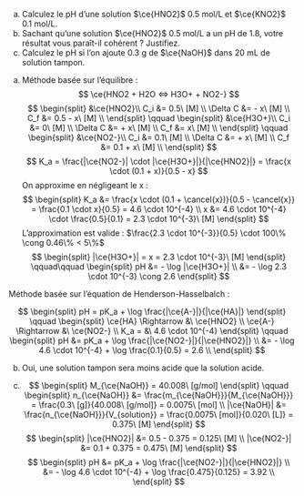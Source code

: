 ::: {.Exercise data-latex=""}

a. Calculez le pH d'une solution $\ce{HNO2}$ 0.5 mol/L et $\ce{KNO2}$ 0.1 mol/L.
\vspace{\stretch{1}}
b. Sachant qu'une solution $\ce{HNO2}$ 0.5 mol/L a un pH de 1.8, votre résultat vous paraît-il cohérent ? Justifiez.
\vspace{\stretch{1}}
c. Calculez le pH si l'on ajoute 0.3 g de $\ce{NaOH}$ dans 20 mL de solution tampon.
\vspace{\stretch{1}}

:::

::: {.Answer data-latex=""}

a. Méthode basée sur l'équilibre :
$$
\ce{HNO2 + H2O <=> H3O+ + NO2-}
$$
$$
\begin{split}
&\ce{HNO2}\\
C_i &= 0.5\ [M] \\
\Delta C &= - x\ [M] \\
C_f &= 0.5 - x\ [M] \\
\end{split}
\qquad
\begin{split}
&\ce{H3O+}\\
C_i &= 0\ [M] \\
\Delta C &= + x\ [M] \\
C_f &= x\ [M] \\
\end{split}
\qquad
\begin{split}
&\ce{NO2-}\\
C_i &= 0.1\ [M] \\
\Delta C &= + x\ [M] \\
C_f &= 0.1 + x\ [M] \\
\end{split}
$$
$$
K_a = \frac{|\ce{NO2-}| \cdot |\ce{H3O+}|}{|\ce{HNO2}|} = \frac{x \cdot (0.1 + x)}{0.5 - x}
$$
On approxime en négligeant le x : 
$$
\begin{split}
K_a &= \frac{x \cdot (0.1 + \cancel{x})}{0.5 - \cancel{x}} = \frac{0.1 \cdot x}{0.5} = 4.6 \cdot 10^{-4} \\
x &= 4.6 \cdot 10^{-4} \cdot \frac{0.5}{0.1} = 2.3 \cdot 10^{-3}\ [M]
\end{split}
$$
L'approximation est valide : $\frac{2.3 \cdot 10^{-3}}{0.5} \cdot 100\% \cong 0.46\% < 5\%$
$$
\begin{split}
|\ce{H3O+}| = x = 2.3 \cdot 10^{-3}\ [M]
\end{split}
\qquad\qquad
\begin{split}
pH &= - \log |\ce{H3O+}| \\
 &= - \log 2.3 \cdot 10^{-3} \cong 2.6
\end{split}
$$

Méthode basée sur l’équation de Henderson-Hasselbalch :

$$
\begin{split}
  pH = pK_a + \log \frac{|\ce{A-}|}{|\ce{HA}|}
\end{split}
\qquad
\begin{split}
  \ce{HA} \Rightarrow &\ \ce{HNO2} \\
  \ce{A-} \Rightarrow &\ \ce{NO2-} \\
  K_a = &\ 4.6 \cdot 10^{-4}
\end{split}
\qquad
\begin{split}
  pH &= pK_a + \log \frac{|\ce{NO2-}|}{|\ce{HNO2}|} \\
  &= - \log 4.6 \cdot 10^{-4} + \log \frac{0.1}{0.5} = 2.6 \\
\end{split}
$$

b. Oui, une solution tampon sera moins acide que la solution acide.

c. $$
\begin{split}
M_{\ce{NaOH}} = 40.008\ [g/mol]
\end{split}
\qquad
\begin{split}
n_{\ce{NaOH}} &= \frac{m_{\ce{NaOH}}}{M_{\ce{NaOH}}} = \frac{0.3\ [g]}{40.008\ [g/mol]} = 0.0075\ [mol] \\
|\ce{NaOH}| &= \frac{n_{\ce{NaOH}}}{V_{solution}} = \frac{0.0075\ [mol]}{0.020\ [L]} = 0.375\ [M]
\end{split}
$$
$$
\begin{split}
|\ce{HNO2}| &= 0.5 - 0.375 = 0.125\ [M] \\
|\ce{NO2-}| &= 0.1 + 0.375 = 0.475\ [M]
\end{split}
$$
$$
\begin{split}
  pH &= pK_a + \log \frac{|\ce{NO2-}|}{|\ce{HNO2}|} \\
  &= - \log 4.6 \cdot 10^{-4} + \log \frac{0.475}{0.125} = 3.92 \\
\end{split}
$$
:::
